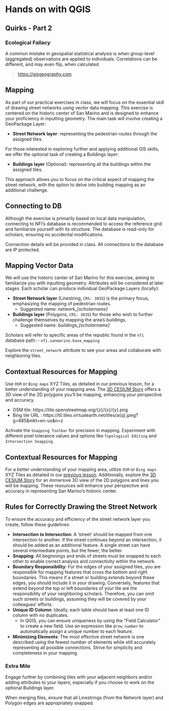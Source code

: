 # Hands on with QGIS

## Quirks - Part 2

### Ecological Fallacy

A common mistake in geospatial statistical analysis is when group-level (aggregated) observations are applied to individuals. Correlations can be different, and may even flip, when calculated 

> [https://gisgeography.com](https://gisgeography.com/maup-modifiable-areal-unit-problem)

## Mapping
As part of our practical exercises in class, we will focus on the essential skill of drawing street networks using vector data mapping. This exercise is centered on the historic center of San Marino and is designed to enhance your proficiency in inputting geometry. The main task will involve creating a GeoPackage Layer:

- **Street Network layer**: representing the pedestrian routes through the assigned tiles. 

For those interested in exploring further and applying additional GIS skills, we offer the optional task of creating a Buildings layer:

- **Buildings layer** (Optional): representing all the buildings within the assigned tiles.

This approach allows you to focus on the critical aspect of mapping the street network, with the option to delve into building mapping as an additional challenge. 

## Connecting to DB
Although the exercise is primarily based on local data manipulation, connecting to NFI's database is recommended to access the reference grid and familiarize yourself with its structure. The database is read-only for scholars, ensuring no accidental modifications.

::: {.callout-tip}
Connection details will be provided in class. All connections to the database are IP protected.
:::

## Mapping Vector Data

We will use the historic center of San Marino for this exercise, aiming to familiarize you with inputting geometry. Attributes will be considered at later stages. Each scholar can produce individual GeoPackage Layers (locally):

- **Street Network layer** (Linestring, `CRS: 3035`) is the primary focus, emphasizing the mapping of pedestrian routes.
    - Suggested name: *network_[scholarname]*
- **Buildings layer**  (Polygons, `CRS: 3035`) for those who wish to further challenge themselves by mapping the area's buildings.
    - Suggested name: *buildings_[scholarname]*

Scholars will refer to specific areas of the republic found in the `nfi` database path:
    - `nfi.sanmarino.base_mapping`

Explore the `street_network` attribute to see your areas and collaborate with neighboring tiles.

## Contextual Resources for Mapping
Use `OSM` or `Bing maps` XYZ Tiles, as detailed in our previous lesson, for a better understanding of your mapping area. The [3D CESIUM Story](https://ion.cesium.com/stories/viewer/?id=0806b0b0-46ac-4a95-9410-92cac329574b) offers a 3D view of the 2D polygons you'll be mapping, enhancing your perspective and accuracy.

- OSM tile: https://tile.openstreetmap.org/{z}/{x}/{y}.png
- Bing tile URL : https://t0.tiles.virtualearth.net/tiles/a{q}.jpeg?g=685&mkt=en-us&n=z

::: {.callout-tip}
Activate the `Snapping Toolbar` for precision in mapping. Experiment with different pixel tolerance values and options like `Topological Editing` and `Intersection Snapping`.
:::

## Contextual Resources for Mapping
For a better understanding of your mapping area, utilize `OSM` or `Bing maps` XYZ Tiles as detailed in our [previous lesson](./qgis.qmd). Additionally, explore the [3D CESIUM Story](https://ion.cesium.com/stories/viewer/?id=0806b0b0-46ac-4a95-9410-92cac329574b) for an immersive 3D view of the 2D polygons and lines you will be mapping. These resources will enhance your perspective and accuracy in representing San Marino's historic center.

## Rules for Correctly Drawing the Street Network

To ensure the accuracy and efficiency of the street network layer you create, follow these guidelines:

- **Intersection to Intersection**: A 'street' should be mapped from one intersection to another. If the street continues beyond an intersection, it should be added as an additional feature. A single street can have several intermediate points, but the fewer, the better.
- **Snapping**: All beginnings and ends of streets must be snapped to each other to enable correct analysis and connectivity within the network.
- **Boundary Responsibility**: For the edges of your assigned tiles, you are responsible for mapping features that cross the bottom and right boundaries. This means if a street or building extends beyond these edges, you should include it in your drawing. Conversely, features that extend beyond the top or left boundaries of your tile are the responsibility of your neighboring scholars. Therefore, you can omit such streets or buildings, assuming they will be covered by your colleagues' efforts.
- **Unique ID Column**: Ideally, each table should have at least one ID column with no duplicates. 
    - In QGIS, you can ensure uniqueness by using the "Field Calculator" to create a new field. Use an expression like `@row_number` to automatically assign a unique number to each feature.
- **Minimizing Elements**: The most effective street network is one described using the fewest number of elements while still accurately representing all possible connections. Strive for simplicity and completeness in your mapping.

### Extra Mile 
Engage further by combining tiles with your adjacent neighbors and/or adding attributes to your layers, especially if you choose to work on the optional Buildings layer.

When merging files, ensure that all Linestrings (from the Network layer) and Polygon edges are appropriately snapped.
